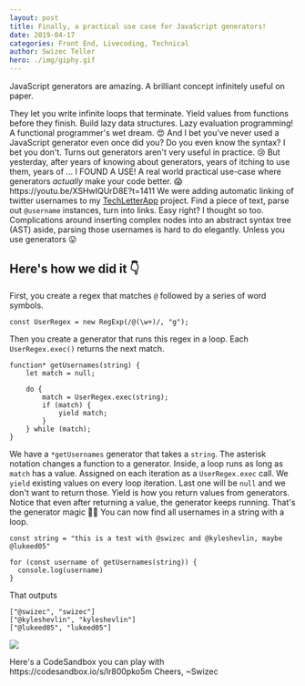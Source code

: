 ```yaml
---
layout: post
title: Finally, a practical use case for JavaScript generators!
date: 2019-04-17
categories: Front End, Livecoding, Technical
author: Swizec Teller
hero: ./img/giphy.gif
---
```


JavaScript generators are amazing. A brilliant concept infinitely useful on paper.



They let you write infinite loops that terminate. Yield values from functions before they finish. Build lazy data structures. Lazy evaluation programming! A functional programmer's wet dream. 😍 And I bet you've never used a JavaScript generator even once did you? Do you even know the syntax? I bet you don't. Turns out generators aren't very useful in practice. 😢 But yesterday, after years of knowing about generators, years of itching to use them, years of ... I FOUND A USE! A real world practical use-case where generators _actually_ make your code better. 😱 https&#x3A;//youtu.be/XSHwIQUrD8E?t=1411 We were adding automatic linking of twitter usernames to my [TechLetterApp](https://techletter.app) project. Find a piece of text, parse out `@username` instances, turn into links. Easy right? I thought so too. Complications around inserting complex nodes into an abstract syntax tree (AST) aside, parsing those usernames is hard to do elegantly. Unless you use generators 😛

## Here's how we did it 👇

First, you create a regex that matches `@` followed by a series of word symbols.

    const UserRegex = new RegExp(/@(\w+)/, "g");

Then you create a generator that runs this regex in a loop. Each `UserRegex.exec()` returns the next match.

    function* getUsernames(string) {
        let match = null;

        do {
            match = UserRegex.exec(string);
            if (match) {
                yield match;
            }
        } while (match);
    }

We have a `*getUsernames` generator that takes a `string`. The asterisk notation changes a function to a generator. Inside, a loop runs as long as `match` has a value. Assigned on each iteration as a `UserRegex.exec` call. We `yield` existing values on every loop iteration. Last one will be `null` and we don't want to return those. Yield is how you return values from generators. Notice that even after returning a value, the generator keeps running. That's the generator magic 🧙‍♀️ You can now find all usernames in a string with a loop.

    const string = "this is a test with @swizec and @kyleshevlin, maybe @lukeed05"

    for (const username of getUsernames(string)) {
      console.log(username)
    }

That outputs

    ["@swizec", "swizec"]
    ["@kyleshevlin", "kyleshevlin"]
    ["@lukeed05", "lukeed05"]

![](./img/giphy.gif)

Here's a CodeSandbox you can play with https&#x3A;//codesandbox.io/s/lr800pko5m Cheers, ~Swizec
